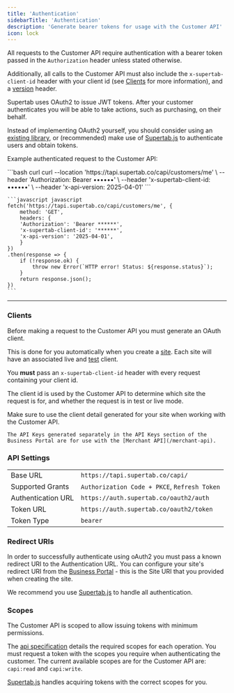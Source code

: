 ```yaml
---
title: 'Authentication'
sidebarTitle: 'Authentication'
description: 'Generate bearer tokens for usage with the Customer API'
icon: lock
---
```



<SdkWarning />

All requests to the Customer API require authentication with a bearer token passed in the `Authorization` header unless stated otherwise.

Additionally, all calls to the Customer API must also include the `x-supertab-client-id` header with your client id (see [Clients](#clients) for more information), and a [version](/customer-api/versioning) header.

Supertab uses OAuth2 to issue JWT tokens. After your customer authenticates you will be able to take actions, such as purchasing, on their behalf.

Instead of implementing OAuth2 yourself, you should consider using an [existing library](https://oauth.net/code/), or (recommended) make use of
[Supertab.js](/supertab-js/reference/auth) to authenticate users and obtain tokens.

Example authenticated request to the Customer API:


<CodeGroup>
    ```bash curl
    curl --location 'https://tapi.supertab.co/capi/customers/me' \
    --header 'Authorization: Bearer ••••••' \
    --header 'x-supertab-client-id: ••••••' \
    --header 'x-api-version: 2025-04-01'
    ```

    ```javascript javascript
    fetch('https://tapi.supertab.co/capi/customers/me', {
        method: 'GET',
        headers: {
        'Authorization': 'Bearer ******',
        'x-supertab-client-id': '******',
        'x-api-version': '2025-04-01',
        }
    })
    .then(response => {
        if (!response.ok) {
            throw new Error(`HTTP error! Status: ${response.status}`);
        }
        return response.json();
    })
    ```
</CodeGroup>

----

### Clients

Before making a request to the Customer API you must generate an OAuth client.

This is done for you automatically when you create a [site](/supertab-experiences/sites).
Each site will have an associated live and [test](/supertab-experiences/test-mode) client.

You **must** pass an `x-supertab-client-id` header with every request containing your client id.

The client id is used by the Customer API to determine which site the request is for, and whether the request is in test or live mode.

<Warning>
    Make sure to use the client detail generated for your site when working with the Customer API.

    The API Keys generated separately in the API Keys section of the Business Portal are for use with the [Merchant API](/merchant-api).
</Warning>


### API Settings

| | |
|--|--|
| Base URL | `https://tapi.supertab.co/capi/` |
| Supported Grants | `Authorization Code + PKCE`, `Refresh Token` |
| Authentication URL | `https://auth.supertab.co/oauth2/auth` |
| Token URL | `https://auth.supertab.co/oauth2/token` |
| Token Type | `bearer` |

### Redirect URIs

In order to successfully authenticate using oAuth2 you must pass a known redirect URI to the Authentication URL.
You can configure your site's redirect URI from the [Business Portal](https://business.supertab.co) - this is the Site URI that you provided when creating the site.

We recommend you use [Supertab.js](/supertab-js) to handle all authentication.

### Scopes

The Customer API is scoped to allow issuing tokens with minimum permissions.

The [api specification](/customer-api/endpoints) details the required scopes for each operation.
You must request a token with the scopes you require when authenticating the customer. The current available scopes are for the Customer API are: `capi:read` and `capi:write`.

[Supertab.js](/supertab-js/reference/auth) handles acquiring tokens with the correct scopes for you.
